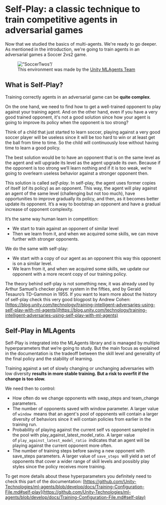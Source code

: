 # Self-Play: a classic technique to train competitive agents in adversarial games

Now that we studied the basics of multi-agents. We're ready to go deeper. As mentioned in the introduction, we're going to train agents in an adversarial games a Soccer 2vs2 game.

<figure>
<img src=”https://huggingface.co/datasets/huggingface-deep-rl-course/course-images/resolve/main/en/unit10/soccertwos.gif” alt=”SoccerTwos”/>

<figcaption>This environment was made by the <a href=”https://github.com/Unity-Technologies/ml-agents”>Unity MLAgents Team</a></figcaption>

</figure>

## What is Self-Play?

Training correctly agents in an adversarial game can be **quite complex**.

On the one hand, we need to find how to get a well-trained opponent to play against your training agent. And on the other hand, even if you have a very good trained opponent, it's not a good solution since how your agent is going to improve its policy when the opponent is too strong?

Think of a child that just started to learn soccer, playing against a very good soccer player will be useless since it will be too hard to win or at least get the ball from time to time. So the child will continuously lose without having time to learn a good policy.

The best solution would be to have an opponent that is on the same level as the agent and will upgrade its level as the agent upgrade its own. Because if the opponent is too strong we’ll learn nothing and if it is too weak, we’re going to overlearn useless behavior against a stronger opponent then.

This solution is called *self-play*. In self-play, the agent uses former copies of itself (of its policy) as an opponent. This way, the agent will play against an agent of the same level (challenging but not too much), have opportunities to improve gradually its policy, and then, as it becomes better update its opponent. It’s a way to bootstrap an opponent and have a gradual increase of opponent complexity.

It’s the same way human learn in competition:

- We start to train against an opponent of similar level
- Then we learn from it, and when we acquired some skills, we can move further with stronger opponents.

We do the same with self-play:

- We start with a copy of our agent as an opponent this way this opponent is on a similar level.
- We learn from it, and when we acquired some skills, we update our opponent with a more recent copy of our training policy.

The theory behind self-play is not something new, it was already used by Arthur Samuel’s checker player system in the fifties, and by Gerald Tesauro’s TD-Gammon in 1955. If you want to learn more about the history of self-play check this very good blogpost by Andrew Cohen: [https://blog.unity.com/technology/training-intelligent-adversaries-using-self-play-with-ml-agents](https://blog.unity.com/technology/training-intelligent-adversaries-using-self-play-with-ml-agents)

## Self-Play in MLAgents

Self-Play is integrated into the MLAgents library and is managed by multiple hyperparameters that we’re going to study. But the main focus as explained in the documentation is the tradeoff between the skill level and generality of the final policy and the stability of learning.

Training against a set of slowly changing or unchanging adversaries with low diversity **results in more stable training. But a risk to overfit if the change is too slow.**

We need then to control:

- How often do we change opponents with swap_steps and team_change parameters.
- The number of opponents saved with window parameter. A larger value of `window`
 means that an agent's pool of opponents will contain a larger diversity of behaviors since it will contain policies from earlier in the training run.
- Probability of playing against the current self vs opponent sampled in the pool with play_against_latest_model_ratio. A larger value of `play_against_latest_model_ratio`
 indicates that an agent will be playing against the current opponent more often.
- The number of training steps before saving a new opponent with save_steps parameters. A larger value of `save_steps`
 will yield a set of opponents that cover a wider range of skill levels and possibly play styles since the policy receives more training.

To get more details about these hyperparameters you definitely need to check this part of the documentation: [https://github.com/Unity-Technologies/ml-agents/blob/develop/docs/Training-Configuration-File.md#self-play](https://github.com/Unity-Technologies/ml-agents/blob/develop/docs/Training-Configuration-File.md#self-play)
